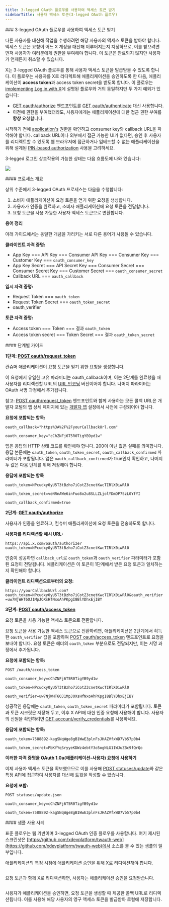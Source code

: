```yaml
---
title: 3-legged OAuth 플로우를 사용하여 액세스 토큰 받기
sidebarTitle: 사용자 액세스 토큰(3-legged OAuth 플로우)
---
```



<div id="obtaining-access-tokens-using-3-legged-oauth-flow">
  ### 3-legged OAuth 플로우를 사용하여 액세스 토큰 받기
</div>

다른 사용자를 대신해 작업을 수행하려면 해당 사용자의 액세스 토큰을 받아야 합니다. 액세스 토큰은 요청이 어느 X 계정을 대신해 이루어지는지 지정하므로, 이를 받으려면 먼저 사용자가 여러분에게 권한을 부여해야 합니다. 이 토큰은 만료되지 않지만 사용자가 언제든지 취소할 수 있습니다.

X는 3-legged OAuth 플로우를 통해 사용자 액세스 토큰을 발급받을 수 있도록 합니다. 이 플로우는 사용자를 X로 리디렉트해 애플리케이션을 승인하도록 한 다음, 애플리케이션이 **access token**과 access token secret을 받도록 합니다. 이 플로우는 [implementing Log in with X](/ko/resources/fundamentals/authentication/guides/log-in-with-x)에 설명된 플로우와 거의 동일하지만 두 가지 예외가 있습니다:

- [GET oauth/authorize](/ko/resources/fundamentals/authentication/api-reference#get-oauth-authorize) 엔드포인트를 [GET oauth/authenticate](/ko/resources/fundamentals/authentication/api-reference#get-oauth-authenticate) 대신 사용합니다.
- 이전에 권한을 부여했더라도, 사용자에게는 애플리케이션에 대한 접근 권한 부여를 **항상** 요청합니다.
   

시작하기 전에 [application's](/ko/resources/fundamentals/developer-apps) 권한을 확인하고 consumer key와 callback URL을 파악해야 합니다. callback URL이나 외부에서 접근 가능한 UI가 없다면, 승인 후 사용자를 리디렉트할 수 있도록 웹 브라우저에 접근하거나 임베드할 수 없는 애플리케이션을 위해 설계된 [PIN-based authorization](/ko/resources/fundamentals/authentication/oauth-1-0a/pin-based-oauth) 사용을 고려하세요. 

3-legged 로그인 상호작용의 가능한 상태는 다음 흐름도에 나와 있습니다:

![](https://cdn.cms-twdigitalassets.com/content/dam/developer-twitter/docs/obtaining-access-tokens.png.twimg.1920.png)

<div id="overview-of-the-process">
  #### 프로세스 개요
</div>

상위 수준에서 3-legged OAuth 프로세스는 다음을 수행합니다:

1. 소비자 애플리케이션이 요청 토큰을 얻기 위한 요청을 생성합니다.
2. 사용자가 인증을 완료하고, 소비자 애플리케이션에 요청 토큰을 전달합니다.
3. 요청 토큰을 사용 가능한 사용자 액세스 토큰으로 변환합니다.

**용어 정리**

아래 가이드에서는 동일한 개념을 가리키는 서로 다른 용어가 사용될 수 있습니다.

**클라이언트 자격 증명:**

- App Key === API Key === Consumer API Key === Consumer Key === Customer Key === `oauth_consumer_key`
- App Key Secret === API Secret Key === Consumer Secret === Consumer Secret Key === Customer Secret === `oauth_consumer_secret`
- Callback URL === `oauth_callback`
   

**임시 자격 증명:**

- Request Token === `oauth_token`
- Request Token Secret === `oauth_token_secret`
- oauth\_verifier
   

**토큰 자격 증명:**

- Access token === Token === 결과 `oauth_token`
- Access token secret === Token Secret === 결과 `oauth_token_secret`

<div id="walkthrough-steps">
  #### 단계별 가이드
</div>

**1단계: [POST oauth/request\_token](/ko/resources/fundamentals/authentication/api-reference#post-oauth-request-token)**

컨슈머 애플리케이션이 요청 토큰을 얻기 위한 요청을 생성합니다.

이 요청에서 유일한 고유 파라미터는 oauth\_callback이며, 이는 2단계를 완료했을 때 사용자를 리디렉션할 URL의 [URL 인코딩](/ko/resources/fundamentals/authentication/oauth-1-0a/percent-encoding-parameters) 버전이어야 합니다. 나머지 파라미터는 OAuth 서명 과정에서 추가됩니다.

참고: [POST oauth/request\_token](/ko/resources/fundamentals/authentication/api-reference#post-oauth-request-token) 엔드포인트와 함께 사용하는 모든 콜백 URL은 개발자 포털의 앱 상세 페이지에 있는 [개발자 앱](/ko/resources/fundamentals/developer-apps) 설정에서 사전에 구성되어야 합니다.
 

**요청에 포함되는 항목:**

`oauth_callback="https%3A%2F%2FyourCallbackUrl.com"`

`oauth_consumer_key="cChZNFj6T5R0TigYB9yd1w" `

앱은 응답의 HTTP 상태 코드를 확인해야 합니다. 200이 아닌 값은 실패를 의미합니다. 응답 본문에는 `oauth_token`, `oauth_token_secret`, `oauth_callback_confirmed` 파라미터가 포함됩니다. 앱은 `oauth_callback_confirmed`가 true인지 확인하고, 나머지 두 값은 다음 단계를 위해 저장해야 합니다.
 

**응답에 포함되는 항목**

`oauth_token=NPcudxy0yU5T3tBzho7iCotZ3cnetKwcTIRlX0iwRl0`

`oauth_token_secret=veNRnAWe6inFuo8o2u8SLLZLjolYDmDP7SzL0YfYI`

`oauth_callback_confirmed=true`

**2단계: [GET oauth/authorize](/ko/resources/fundamentals/authentication/api-reference#get-oauth-authorize)**

사용자가 인증을 완료하고, 컨슈머 애플리케이션에 요청 토큰을 전송하도록 합니다.
 

**사용자를 리디렉션할 예시 URL:**

`https://api.x.com/oauth/authorize?oauth_token=NPcudxy0yU5T3tBzho7iCotZ3cnetKwcTIRlX0iwRl0`

인증이 성공하면 `callback_url`로 `oauth_token`과 `oauth_verifier` 파라미터가 포함된 요청이 전달됩니다. 애플리케이션은 이 토큰이 1단계에서 받은 요청 토큰과 일치하는지 확인해야 합니다.
 

**클라이언트 리디렉션으로부터의 요청:**

`https://yourCallbackUrl.com?oauth_token=NPcudxy0yU5T3tBzho7iCotZ3cnetKwcTIRlX0iwRl0&oauth_verifier=uw7NjWHT6OJ1MpJOXsHfNxoAhPKpgI8BlYDhxEjIBY`

**3단계: [POST oauth/access\_token](/ko/resources/fundamentals/authentication/api-reference#post-oauth-access-token)**

요청 토큰을 사용 가능한 액세스 토큰으로 전환합니다.

요청 토큰을 사용 가능한 액세스 토큰으로 전환하려면, 애플리케이션은 2단계에서 획득한 `oauth_verifier` 값을 포함하여 [POST oauth/access\_token](/ko/resources/fundamentals/authentication/api-reference#post-oauth-access-token) 엔드포인트로 요청을 보내야 합니다. 요청 토큰은 헤더의 `oauth_token` 부분으로도 전달되지만, 이는 서명 과정에서 추가됩니다.
 

**요청에 포함되는 항목:**

`POST /oauth/access_token`

`oauth_consumer_key=cChZNFj6T5R0TigYB9yd1w`

`oauth_token=NPcudxy0yU5T3tBzho7iCotZ3cnetKwcTIRlX0iwRl0`

`oauth_verifier=uw7NjWHT6OJ1MpJOXsHfNxoAhPKpgI8BlYDhxEjIBY`

성공적인 응답에는 `oauth_token`, `oauth_token_secret` 파라미터가 포함됩니다. 토큰과 토큰 시크릿은 저장해 두고, 이후 X API에 대한 인증 요청에 사용해야 합니다. 사용자의 신원을 확인하려면 [GET account/verify\_credentials](/ko/resources/fundamentals/authentication/api-reference)를 사용하세요.
 

**응답에 포함되는 항목:**

`oauth_token=7588892-kagSNqWge8gB1WwE3plnFsJHAZVfxWD7Vb57p0b4`

`oauth_token_secret=PbKfYqSryyeKDWz4ebtY3o5ogNLG11WJuZBc9fQrQo`

**이러한 자격 증명을 OAuth 1.0a(애플리케이션-사용자) 요청에 사용하기**

이제 사용자 액세스 토큰을 확보했으므로 이를 사용해 [POST statuses/update](/ko/x-api/posts/manage-tweets/introduction)와 같은 특정 API에 접근하여 사용자를 대신해 트윗을 작성할 수 있습니다.
 

**요청에 포함:**

`POST statuses/update.json`

`oauth_consumer_key=cChZNFj6T5R0TigYB9yd1w`

`oauth_token=7588892-kagSNqWge8gB1WwE3plnFsJHAZVfxWD7Vb57p0b4`

<div id="sample-use-case">
  #### 샘플 사용 사례
</div>

표준 플로우는 웹 기반이며 3-legged OAuth 인증 플로우를 사용합니다. 여기 제시된 스크린샷은 [https://github.com/xdevplatform/twauth-web](https://github.com/xdevplatform/twauth-web)에서 소스를 볼 수 있는 샘플의 일부입니다.

애플리케이션의 특정 시점에 애플리케이션 승인을 위해 X로 리디렉션해야 합니다.

<Frame>
  <img src="/images/twauth-web-2.png" alt="" />
</Frame>

요청 토큰과 함께 X로 리디렉션하면, 사용자는 애플리케이션 승인을 요청받습니다.

<Frame>
  <img src="/images/twauth-web-3.png" alt="" />
</Frame>

사용자가 애플리케이션을 승인하면, 요청 토큰을 생성할 때 제공한 콜백 URL로 리디렉션됩니다. 이를 사용해 해당 사용자의 영구 액세스 토큰을 발급받아 로컬에 저장합니다.

<Frame>
  <img src="/images/twauth-web-4.png" alt="" />
</Frame>